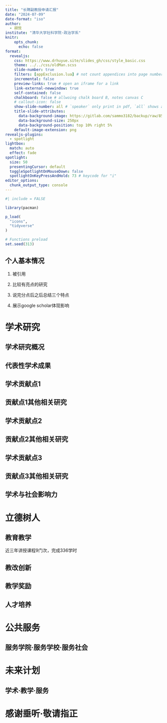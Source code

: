```yaml
---
title: "长聘副教授申请汇报"
date: "2024-07-09"
date-format: "iso"
author:
  - 胡悦
institute: "清华大学社科学院·政治学系" 
knitr: 
    opts_chunk:
      echo: false
format: 
  revealjs:
    css: https://www.drhuyue.site/slides_gh/css/style_basic.css
    theme: ../../css/oldMan.scss
    slide-number: true
    filters: [appExclusion.lua] # not count appendices into page number
    incremental: false
    preview-links: true # open an iframe for a link
    link-external-newwindow: true
    self-contained: false
    chalkboard: false # allwoing chalk board B, notes canvas C
    # callout-icon: false
    show-slide-number: all # `speaker` only print in pdf, `all` shows all the time
    title-slide-attributes:
      data-background-image: https://gitlab.com/sammo3182/backup/raw/85b3c1ad4b459d7a9f901f124b936428eda5fcaf/logo_THPS.png?inline=true
      data-background-size: 250px   
      data-background-position: top 10% right 5%
    default-image-extension: png
revealjs-plugins:
  - spotlight
lightbox: 
  match: auto
  effect: fade
spotlight:
  size: 50
  presentingCursor: default
  toggleSpotlightOnMouseDown: false
  spotlightOnKeyPressAndHold: 73 # keycode for "i"
editor_options: 
  chunk_output_type: console
---
```


```r
#| include = FALSE

library(pacman)

p_load(
  "icons",
  "tidyverse"
)

# Functions preload
set.seed(313)
```


## 个人基本情况

1. 被引用
1. 比较有亮点的研究
1. 说完分点后之后总结三个特点

1. 展示google scholar体现影响


# 学术研究

## 学术研究概况

## 代表性学术成果

## 学术贡献点1

## 贡献点1其他相关研究

## 学术贡献点2

## 贡献点2其他相关研究

## 学术贡献点3

## 贡献点3其他相关研究

## 学术与社会影响力

# 立德树人

## 教育教学

近三年讲授课程9门次，完成336学时

## 教改创新

## 教学奖励

## 人才培养

# 公共服务

## 服务学院·服务学校·服务社会

# 未来计划

## 学术·教学·服务


# 感谢垂听·敬请指正 {background="#43464B"}
